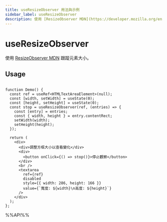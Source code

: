 ```yaml
---
title: useResizeObserver 用法與示例
sidebar_label: useResizeObserver
description: 使用 [ResizeObserver MDN](https://developer.mozilla.org/en-US/docs/Web/API/ResizeObserver) 跟蹤元素大小。 本文介紹其用法、最佳實踐與代碼示例。
---
```

# useResizeObserver

使用 [ResizeObserver MDN](https://developer.mozilla.org/en-US/docs/Web/API/ResizeObserver) 跟蹤元素大小。

## Usage

```tsx live

function Demo() {
  const ref = useRef<HTMLTextAreaElement>(null);
  const [width, setWidth] = useState(0);
  const [height, setHeight] = useState(0);
  const stop = useResizeObserver(ref, (entries) => {
    const [entry] = entries;
    const { width, height } = entry.contentRect;
    setWidth(width);
    setHeight(height);
  });

  return (
    <div>
      <div>調整方框大小以查看變化</div>
      <div>
        <button onClick={() => stop()}>停止觀察</button>
      </div>
      <br />
      <textarea
        ref={ref}
        disabled
        style={{ width: 286, height: 166 }}
        value={`寬度: ${width}\n高度: ${height}`}
      />
    </div>
  );
};

```

%%API%%